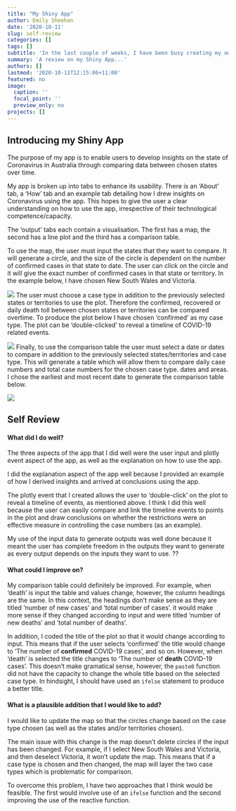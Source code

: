```yaml
---
title: "My Shiny App"
author: Emily Sheehan
date: '2020-10-11'
slug: self-review
categories: []
tags: []
subtitle: 'In the last couple of weeks, I have been busy creating my own shiny application. For someone who had no experience using R prior to starting this course, it was quite a challenging task, however, most enjoyable. '
summary: 'A review on my Shiny App...'
authors: []
lastmod: '2020-10-11T12:15:06+11:00'
featured: no
image:
  caption: ''
  focal_point: ''
  preview_only: no
projects: []
---
```


## Introducing my Shiny App

The purpose of my app is to enable users to develop insights on the state of Coronavirus in Australia through comparing data between chosen states over time. 

My app is broken up into tabs to enhance its usability. There is an 'About' tab, a 'How' tab and an example tab detailing how I drew insights on Coronavirus using the app. This hopes to give the user a clear understanding on how to use the app, irrespective of their technological competence/capacity. 

The 'output' tabs each contain a visualisation. The first has a map, the second has a line plot and the third has a comparison table. 

To use the map, the user must input the states that they want to compare. It will generate a circle, and the size of the circle is dependent on the number of confirmed cases in that state to date. The user can click on the circle and it will give the exact number of confirmed cases in that state or territory. In the example below, I have chosen New South Wales and Victoria. 

![](/post/Self-review/map-nsw-vic.png)
The user must choose a case type in addition to the previously selected states or territories to use the plot. Therefore the confirmed, recovered or daily death toll between chosen states or territories can be compared overtime. To produce the plot below I have chosen 'confirmed' as my case type. The plot can be 'double-clicked' to reveal a timeline of COVID-19 related events. 

![](/post/Self-review/plot-nsw-vic.png)
Finally, to use the comparison table the user must select a date or dates to compare in addition to the previously selected states/territories and case type. This will generate a table which will allow them to compare daily case numbers and total case numbers for the chosen case type. dates and areas. I chose the earliest and most recent date to generate the comparison table below. 

![](/post/Self-review/comparison-nsw-vic.png)

## Self Review

#### What did I do well?

The three aspects of the app that I did well were the user input and plotly event aspect of the app, as well as the explanation on how to use the app. 

I did the explanation aspect of the app well because I provided an example of how I derived insights and arrived at conclusions using the app. 

The plotly event that I created allows the user to 'double-click' on the plot to reveal a timeline of events, as mentioned above. I think I did this well because the user can easily compare and link the timeline events to points in the plot and draw conclusions on whether the restrictions were an effective measure in controlling the case numbers (as an example). 

My use of the input data to generate outputs was well done because it meant the user has complete freedom in the outputs they want to generate as every output depends on the inputs they want to use. ??

#### What could I improve on?

My comparison table could definitely be improved. For example, when 'death' is input the table and values change, however, the column headings are the same. In this context, the headings don't make sense as they are titled 'number of new cases' and 'total number of cases'. it would make more sense if they changed according to input and were titled 'number of new deaths' and 'total number of deaths'. 

In addition, I coded the title of the plot so that it would change according to input. This means that if the user selects 'confirmed' the title would change to 'The number of **confirmed** COVID-19 cases', and so on. However, when 'death' is selected the title changes to 'The number of **death** COVID-19 cases'. This doesn't make gramatical sense, however, the `paste0` function did not have the capacity to change the whole title based on the selected case type. In hindsight, I should have used an `ifelse` statement to produce a better title. 

#### What is a plausible addition that I would like to add?

I would like to update the map so that the circles change based on the case type chosen (as well as the states and/or territories chosen). 

The main issue with this change is the map doesn't delete circles if the input has been changed. For example, if I select New South Wales and Victoria, and then deselect Victoria, it won't update the map. This means that if a case type is chosen and then changed, the map will layer the two case types which is problematic for comparison. 

To overcome this problem, I have two approaches that I think would be feasible. The first would involve use of an `ifelse` function and the second improving the use of the reactive function. 

#### 







